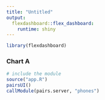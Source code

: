 ```yaml
---
title: "Untitled"
output: 
  flexdashboard::flex_dashboard:
    runtime: shiny
---
```


```r
library(flexdashboard)
```


### Chart A

```r
# include the module
source("app.R")
pairsUI()
callModule(pairs.server, "phones")
```
